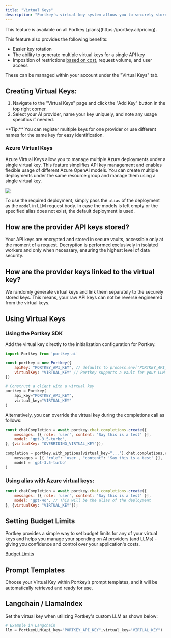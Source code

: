 ```yaml
---
title: "Virtual Keys"
description: "Portkey's virtual key system allows you to securely store your LLM API keys in our vault, utilizing a unique virtual identifier to streamline API key management."
---
```


<Info>
    This feature is available on all Portkey [plans](https://portkey.ai/pricing).
</Info>

This feature also provides the following benefits:

* Easier key rotation
* The ability to generate multiple virtual keys for a single API key
* Imposition of restrictions [based on cost](/product/ai-gateway/virtual-keys/budget-limits), request volume, and user access

These can be managed within your account under the "Virtual Keys" tab.

## Creating Virtual Keys:

1. Navigate to the "Virtual Keys" page and click the "Add Key" button in the top right corner.
2. Select your AI provider, name your key uniquely, and note any usage specifics if needed.

<Info>
    **Tip:** You can register multiple keys for one provider or use different names for the same key for easy identification.
</Info>

### Azure Virtual Keys
Azure Virtual Keys allow you to manage multiple Azure deployments under a single virtual key. This feature simplifies API key management and enables flexible usage of different Azure OpenAI models.
You can create multiple deployments under the same resource group and manage them using a single virtual key.

<Frame caption="Configure Multiple Azure Deployments">
  <img src="/images/product/azure-vk.png"/>
</Frame>

To use the required deployment, simply pass the `alias` of the deployment as the `model` in LLM request body. In case the models is left empty or the  specified alias does not exist, the default deployment is used.


## How are the provider API keys stored?

Your API keys are encrypted and stored in secure vaults, accessible only at the moment of a request. Decryption is performed exclusively in isolated workers and only when necessary, ensuring the highest level of data security.

## How are the provider keys linked to the virtual key?

We randomly generate virtual keys and link them separately to the securely stored keys. This means, your raw API keys can not be reverse engineered from the virtual keys.

## Using Virtual Keys

### Using the Portkey SDK

Add the virtual key directly to the initialization configuration for Portkey.
<Tabs>
  <Tab title="NodeJS">

```js
import Portkey from 'portkey-ai'

const portkey = new Portkey({
    apiKey: "PORTKEY_API_KEY", // defaults to process.env["PORTKEY_API_KEY"]
    virtualKey: "VIRTUAL_KEY" // Portkey supports a vault for your LLM Keys
})
```
  </Tab>
  <Tab title="Python">

```py
# Construct a client with a virtual key
portkey = Portkey(
    api_key="PORTKEY_API_KEY",
    virtual_key="VIRTUAL_KEY"
)
```
  </Tab>
</Tabs>

Alternatively, you can override the virtual key during the completions call as follows:

<Tabs>
  <Tab title="NodeJS SDK">

```js
const chatCompletion = await portkey.chat.completions.create({
    messages: [{ role: 'user', content: 'Say this is a test' }],
    model: 'gpt-3.5-turbo',
}, {virtualKey: "OVERRIDING_VIRTUAL_KEY"});
```
  </Tab>
  <Tab title="Python SDK">

```py
completion = portkey.with_options(virtual_key="...").chat.completions.create(
    messages = [{ "role": 'user', "content": 'Say this is a test' }],
    model = 'gpt-3.5-turbo'
)
```
  </Tab>
</Tabs>

### Using alias with Azure virtual keys:

```js
const chatCompletion = await portkey.chat.completions.create({
    messages: [{ role: 'user', content: 'Say this is a test' }],
    model: 'gpt-4o', // This will be the alias of the deployment
}, {virtualKey: "VIRTUAL_KEY"});
```

## Setting Budget Limits

Portkey provides a simple way to set budget limits for any of your virtual keys and helps you manage your spending on AI providers (and LLMs) - giving you confidence and control over your application's costs.

[Budget Limits](/product/ai-gateway/virtual-keys/budget-limits)

## Prompt Templates

Choose your Virtual Key within Portkey’s prompt templates, and it will be automatically retrieved and ready for use.

## Langchain / LlamaIndex

Set the virtual key when utilizing Portkey's custom LLM as shown below:

```py
# Example in Langchain
llm = PortkeyLLM(api_key="PORTKEY_API_KEY",virtual_key="VIRTUAL_KEY")
```
